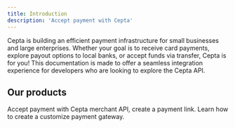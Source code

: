 ```yaml
---
title: Introduction
description: 'Accept payment with Cepta'
---
```


Cepta is building an efficient payment infrastructure for small businesses and large enterprises. Whether your goal is to receive card payments, explore payout options to local banks, or accept funds via transfer, Cepta is for you! This documentation is made to offer a seamless integration experience for developers who are looking to explore the Cepta API.

## Our products

<CardGroup cols={2}>
  <Card
    title="Accept Payment"
    icon="money-bill"
    href="/product/accept-payment/"
  >
    Accept payment with Cepta merchant API, create a payment link.
  </Card>
  <Card
    title="Charge API"
    icon="bolt"
    href="/product/charge-api/"
  >
    Learn how to create a customize payment gateway.  
  </Card>
</CardGroup>
